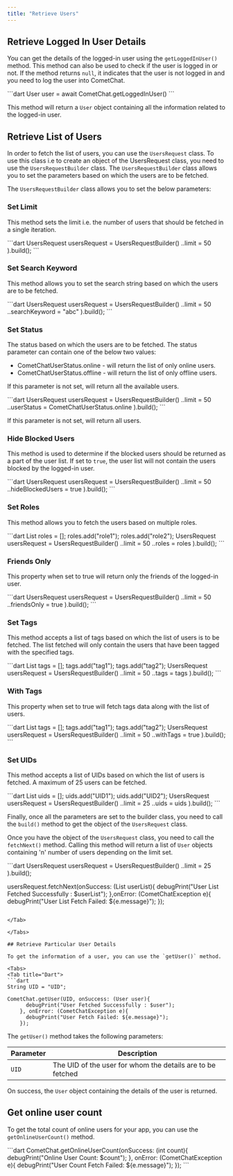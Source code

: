 ```yaml
---
title: "Retrieve Users"
---
```




## Retrieve Logged In User Details

You can get the details of the logged-in user using the `getLoggedInUser()` method. This method can also be used to check if the user is logged in or not. If the method returns `null`, it indicates that the user is not logged in and you need to log the user into CometChat.

<Tabs>
<Tab title="Dart">
```dart
User user = await CometChat.getLoggedInUser()
```

</Tab>

</Tabs>

This method will return a `User` object containing all the information related to the logged-in user.

## Retrieve List of Users

In order to fetch the list of users, you can use the `UsersRequest` class. To use this class i.e to create an object of the UsersRequest class, you need to use the `UsersRequestBuilder` class. The `UsersRequestBuilder` class allows you to set the parameters based on which the users are to be fetched.

The `UsersRequestBuilder` class allows you to set the below parameters:

### Set Limit

This method sets the limit i.e. the number of users that should be fetched in a single iteration.

<Tabs>
<Tab title="Dart">
```dart
UsersRequest usersRequest = UsersRequestBuilder()
    ..limit = 50
    ).build();
```

</Tab>

</Tabs>

### Set Search Keyword

This method allows you to set the search string based on which the users are to be fetched.

<Tabs>
<Tab title="Dart">
```dart
UsersRequest usersRequest = UsersRequestBuilder()
    ..limit = 50
  	..searchKeyword = "abc"
    ).build();
```

</Tab>

</Tabs>

### Set Status

The status based on which the users are to be fetched. The status parameter can contain one of the below two values:

* CometChatUserStatus.online - will return the list of only online users.
* CometChatUserStatus.offline - will return the list of only offline users.

If this parameter is not set, will return all the available users.

<Tabs>
<Tab title="Dart">
```dart
UsersRequest usersRequest = UsersRequestBuilder()
    ..limit = 50
  	..userStatus = CometChatUserStatus.online
    ).build();
```

</Tab>

</Tabs>

If this parameter is not set, will return all users.

### Hide Blocked Users

This method is used to determine if the blocked users should be returned as a part of the user list. If set to `true`, the user list will not contain the users blocked by the logged-in user.

<Tabs>
<Tab title="Dart">
```dart
UsersRequest usersRequest = UsersRequestBuilder()
    ..limit = 50
  	..hideBlockedUsers = true
    ).build();
```

</Tab>

</Tabs>

### Set Roles

This method allows you to fetch the users based on multiple roles.

<Tabs>
<Tab title="Dart">
```dart
List<String> roles = [];
roles.add("role1");
roles.add("role2");
UsersRequest usersRequest = UsersRequestBuilder()
    ..limit = 50
  	..roles = roles
    ).build();
```

</Tab>

</Tabs>

### Friends Only

This property when set to true will return only the friends of the logged-in user.

<Tabs>
<Tab title="Dart">
```dart
UsersRequest usersRequest = UsersRequestBuilder()
    ..limit = 50
  	..friendsOnly = true
    ).build();
```

</Tab>

</Tabs>

### Set Tags

This method accepts a list of tags based on which the list of users is to be fetched. The list fetched will only contain the users that have been tagged with the specified tags.

<Tabs>
<Tab title="Dart">
```dart
List<String> tags = [];
tags.add("tag1");
tags.add("tag2");
UsersRequest usersRequest = UsersRequestBuilder()
    ..limit = 50
  	..tags = tags
    ).build();
```

</Tab>

</Tabs>

### With Tags

This property when set to true will fetch tags data along with the list of users.

<Tabs>
<Tab title="Dart">
```dart
List<String> tags = [];
tags.add("tag1");
tags.add("tag2");
UsersRequest usersRequest = UsersRequestBuilder()
    ..limit = 50
  	..withTags = true
    ).build();
```

</Tab>

</Tabs>

### Set UIDs

This method accepts a list of UIDs based on which the list of users is fetched. A maximum of 25 users can be fetched.

<Tabs>
<Tab title="Dart">
```dart
List<String> uids = [];
uids.add("UID1");
uids.add("UID2");
UsersRequest usersRequest = UsersRequestBuilder()
    ..limit = 25
  	..uids = uids
    ).build();
```

</Tab>

</Tabs>

Finally, once all the parameters are set to the builder class, you need to call the `build()` method to get the object of the `UsersRequest` class.

Once you have the object of the `UsersRequest` class, you need to call the `fetchNext()` method. Calling this method will return a list of `User` objects containing 'n' number of users depending on the limit set.

<Tabs>
<Tab title="Dart">
```dart
UsersRequest usersRequest = UsersRequestBuilder()
    ..limit = 25
    ).build();

usersRequest.fetchNext(onSuccess: (List<User> userList){
      debugPrint("User List Fetched Successfully : $userList");
    },onError: (CometChatException e){
      debugPrint("User List Fetch Failed: ${e.message}");
    });
```

</Tab>

</Tabs>

## Retrieve Particular User Details

To get the information of a user, you can use the `getUser()` method.

<Tabs>
<Tab title="Dart">
```dart
String UID = "UID";
    
CometChat.getUser(UID, onSuccess: (User user){
      debugPrint("User Fetched Successfully : $user");
    }, onError: (CometChatException e){
      debugPrint("User Fetch Failed: ${e.message}");
    });
```

</Tab>

</Tabs>

The `getUser()` method takes the following parameters:

| Parameter | Description                                                |
| --------- | ---------------------------------------------------------- |
| `UID`     | The UID of the user for whom the details are to be fetched |

On success, the `User` object containing the details of the user is returned.

## Get online user count

To get the total count of online users for your app, you can use the `getOnlineUserCount()` method.

<Tabs>
<Tab title="Dart">
```dart
CometChat.getOnlineUserCount(onSuccess: (int count){
      debugPrint("Online User Count: $count"); 
    }, onError: (CometChatException e){
      debugPrint("User Count Fetch Failed: ${e.message}");
    });
```

</Tab>

</Tabs>
